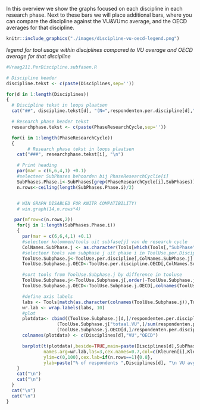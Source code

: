 
In this overview we show the graphs focused on each discipline in each research phase. Next to these bars we will place additional bars, where you can compare the discipline against the VU&VUmc average, and the OECD averages for that discipline.

```r
knitr::include_graphics("./images/discipline-vu-oecd-legend.png")
```

*legend for tool usage within disciplines compared to VU average and OECD average for that discipline*

```r
#Vraag211.PerDiscipline.subfasen.R

# Discipline header
discipline.tekst <- c(paste(Disciplines,sep=''))

for(d in 1:length(Disciplines))
{
  # Discipline tekst in loops plaatsen
  cat("##", discipline.tekst[d], "(N=",respondenten.per.discipline[d],")", "\n")

  # Research phase header tekst
  researchphase.tekst <- c(paste(PhaseResearchCycle,sep=''))

  for(i in 1:length(PhaseResearchCycle))
  {
        # Research phase tekst in loops plaatsen
    cat("###", researchphase.tekst[i], "\n")

    # Print heading
    par(mar = c(6,6,4,1) +0.1)
    #selecteer SubPhases behoorden bij PhaseResearchCyclie[i]
    SubPhases.Phase.i<-SubPhases[grep(PhaseResearchCycle[i],SubPhases)]
    n.rows<-ceiling(length(SubPhases.Phase.i)/2)


    # WIN GRAPH DISABLED FOR KNITR COMPATIBILITY!
    # win.graph(14,n.rows*4)

   par(mfrow=c(n.rows,2))
    for(j in 1:length(SubPhases.Phase.i))
    {
      par(mar = c(6,6,4,1) +0.1)
      #selecteer kolommen/tools uit subfase[j] van de research cycle
      ColNames.SubPhase.j <- as.character(Tools[which(Tools[,"SubPhase"]==SubPhases.Phase.i[j]),"Variable.name"])
      #selecteer tools van subphase j uit phase i in ToolUse.per.Discipline
      ToolUse.Subphase.j<-ToolUse.per.discipline[,ColNames.SubPhase.j]
      ToolUse.Subphase.j.OECD<-ToolUse.per.discipline.OECD[,ColNames.SubPhase.j]

      #sort tools from ToolUse.Subphase.j by difference in tooluse
      ToolUse.Subphase.j<-ToolUse.Subphase.j[,order(-ToolUse.Subphase.j[d,])]
      ToolUse.Subphase.j.OECD<-ToolUse.Subphase.j.OECD[,colnames(ToolUse.Subphase.j)]

      #define axis labels
      labs <- Tools[match(as.character(colnames(ToolUse.Subphase.j)),Tools[,"Variable.name"]),"Tool.name"]
      wr.lab <- wrap.labels(labs, 10)
      #plot
      plotdata<- cbind((ToolUse.Subphase.j[d,]/respondenten.per.discipline[d])*100,
                   (ToolUse.Subphase.j["totaal.VU",]/sum(respondenten.per.discipline))*100,
                   (ToolUse.Subphase.j.OECD[d,]/respondenten.per.discipline.OECD[d])*100)
      colnames(plotdata) <- c(Disciplines[d],"VU","OECD")

      barplot(t(plotdata),beside=TRUE,main=paste(Disciplines[d],SubPhases.Phase.i[j],sep=' - '),
              names.arg=wr.lab,las=3,cex.names=0.7,col=c(Kleuren[i],Kleuren.VU,Kleuren.OECD),
              ylim=c(0,100),cex.lab=if(n.rows==1){0.8},
              ylab=paste("% of respondents ",Disciplines[d], "\n VU avg (blue), OECD (grey)"))
    }
    cat("\n")
    cat("\n")
  }
  cat("\n")
  cat("\n")
}

```
